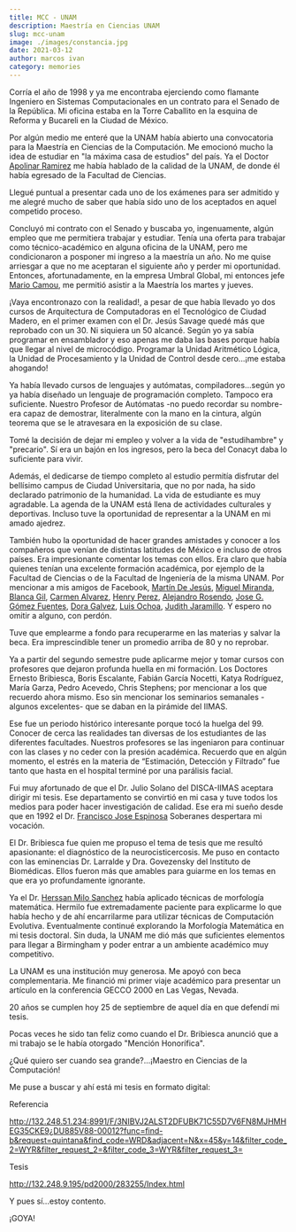 ```yaml
---
title: MCC - UNAM
description: Maestría en Ciencias UNAM
slug: mcc-unam
image: ./images/constancia.jpg
date: 2021-03-12
author: marcos ivan
category: memories
---
```


Corría el año de 1998 y ya me encontraba ejerciendo como flamante Ingeniero en Sistemas Computacionales en un contrato para el Senado de la República. Mi oficina estaba en la Torre Caballito en la esquina de Reforma y Bucareli en la Ciudad de México.

 

Por algún medio me enteré que la UNAM había abierto una convocatoria para la Maestría en Ciencias de la Computación. Me emocionó mucho la idea de estudiar en "la máxima casa de estudios" del país. Ya el Doctor [Apolinar Ramirez](https://www.facebook.com/apolinar.ramirez) me había hablado de la calidad de la UNAM, de donde él había egresado de la Facultad de Ciencias.

 

Llegué puntual a presentar cada uno de los exámenes para ser admitido y me alegré mucho de saber que había sido uno de los aceptados en aquel competido proceso.

 

Concluyó mi contrato con el Senado y buscaba yo, ingenuamente, algún empleo que me permitiera trabajar y estudiar. Tenía una oferta para trabajar como técnico-académico en alguna oficina de la UNAM, pero me condicionaron a posponer mi ingreso a la maestría un año. No me quise arriesgar a que no me aceptaran el siguiente año y perder mi oportunidad. Entonces, afortunadamente, en la empresa Umbral Global, mi entonces jefe [Mario Camou](https://www.facebook.com/mcamou), me permitió asistir a la Maestría los martes y jueves.

 

¡Vaya encontronazo con la realidad!, a pesar de que había llevado yo dos cursos de Arquitectura de Computadoras en el Tecnológico de Ciudad Madero, en el primer examen con el Dr. Jesús Savage quedé más que reprobado con un 30. Ni siquiera un 50 alcancé. Según yo ya sabía programar en ensamblador y eso apenas me daba las bases porque había que llegar al nivel de microcódigo. Programar la Unidad Aritmético Lógica, la Unidad de Procesamiento y la Unidad de Control desde cero...¡me estaba ahogando!

 

Ya había llevado cursos de lenguajes y autómatas, compiladores...según yo ya había diseñado un lenguaje de programación completo. Tampoco era suficiente. Nuestro Profesor de Autómatas -no puedo recordar su nombre- era capaz de demostrar, literalmente con la mano en la cintura, algún teorema que se le atravesara en la exposición de su clase.

 

Tomé la decisión de dejar mi empleo y volver a la vida de "estudihambre" y "precario". Sí era un bajón en los ingresos, pero la beca del Conacyt daba lo suficiente para vivir.

 

Además, el dedicarse de tiempo completo al estudio permitía disfrutar del bellísimo campus de Ciudad Universitaria, que no por nada, ha sido declarado patrimonio de la humanidad. La vida de estudiante es muy agradable. La agenda de la UNAM está llena de actividades culturales y deportivas. Incluso tuve la oportunidad de representar a la UNAM en mi amado ajedrez.

 

También hubo la oportunidad de hacer grandes amistades y conocer a los compañeros que venían de distintas latitudes de México e incluso de otros países. Era impresionante comentar los temas con ellos. Era claro que había quienes tenían una excelente formación académica, por ejemplo de la Facultad de Ciencias o de la Facultad de Ingeniería de la misma UNAM. Por mencionar a mis amigos de Facebook, 
[Martín De Jesús](https://www.facebook.com/martin.dejesus.353), [Miguel Miranda](https://www.facebook.com/miguel.miranda.927543), 
[Blanca Gil](https://www.facebook.com/blanca.gil.5667), [Carmen Alvarez](https://www.facebook.com/CarmenDoloresAlvarez),
 [Henry Perez](https://www.facebook.com/henry.perez.96155), [Alejandro Rosendo](https://www.facebook.com/alejandro.rosendo.39), 
 [Jose G. Gómez Fuentes](https://www.facebook.com/profile.php?id=773212428), [Dora Galvez](https://www.facebook.com/dora.galvez.7),
  [Luis Ochoa](https://www.facebook.com/profile.php?id=1049068754), [Judith Jaramillo](https://www.facebook.com/judith.jaramillo.92). 
  Y espero no omitir a alguno, con perdón. 

 

Tuve que emplearme a fondo para recuperarme en las materias y salvar la beca. Era imprescindible tener un promedio arriba de 80 y no reprobar.

 

Ya a partir del segundo semestre pude aplicarme mejor y tomar cursos con profesores que dejaron profunda huella en mi formación. Los Doctores Ernesto Bribiesca, Boris Escalante, Fabián García Nocetti, Katya Rodríguez, María Garza, Pedro Acevedo, Chris Stephens; por mencionar a los que recuerdo ahora mismo. Eso sin mencionar los seminarios semanales -algunos excelentes- que se daban en la pirámide del IIMAS.

 

Ese fue un periodo histórico interesante porque tocó la huelga del 99. Conocer de cerca las realidades tan diversas de los estudiantes de las diferentes facultades. Nuestros profesores se las ingeniaron para continuar con las clases y no ceder con la presión académica. Recuerdo que en algún momento, el estrés en la materia de “Estimación, Detección y Filtrado” fue tanto que hasta en el hospital terminé por una parálisis facial.

 

Fui muy afortunado de que el Dr. Julio Solano del DISCA-IIMAS aceptara dirigir mi tesis. Ese departamento se convirtió en mi casa y tuve todos los medios para poder hacer investigación de calidad. 
Ese era mi sueño desde que en 1992 el Dr.  [Francisco Jose Espinosa]() Soberanes despertara mi vocación.

 

El Dr. Bribiesca fue quien me propuso el tema de tesis que me resultó apasionante: el diagnóstico de la neurocisticercosis. Me puso en contacto con las eminencias Dr. Larralde y Dra. Govezensky del Instituto de Biomédicas. Ellos fueron más que amables para guiarme en los temas en que era yo profundamente ignorante.

 

Ya el Dr.  [Herssan Milo Sanchez](https://www.facebook.com/hermilo.sanchezherssan) había aplicado técnicas de morfología matemática. Hermilo fue extremadamente paciente para explicarme lo que había hecho y de ahí encarrilarme para utilizar técnicas de Computación Evolutiva. Eventualmente continué explorando la Morfología Matemática en mi tesis doctoral. Sin duda, la UNAM me dió más que suficientes elementos para llegar a Birmingham y poder entrar a un ambiente académico muy competitivo.

 

La UNAM es una institución muy generosa. Me apoyó con beca complementaria. Me financió mi primer viaje académico para presentar un artículo en la conferencia GECCO 2000 en Las Vegas, Nevada.

 

20 años se cumplen hoy 25 de septiembre de aquel día en que defendí mi tesis.

 

Pocas veces he sido tan feliz como cuando el Dr. Bribiesca anunció que a mi trabajo se le había otorgado "Mención Honorífica". 

 

¿Qué quiero ser cuando sea grande?...¡Maestro en Ciencias de la Computación!

 

Me puse a buscar y ahí está mi tesis en formato digital:

 

Referencia

 

http://132.248.51.234:8991/F/3NIBVJ2ALST2DFUBK71C55D7V6FN8MJHMHEG35CKE9¿DU885V88-00012?func=find-b&request=quintana&find_code=WRD&adjacent=N&x=45&y=14&filter_code_2=WYR&filter_request_2=&filter_code_3=WYR&filter_request_3=

 

Tesis

 

http://132.248.9.195/pd2000/283255/Index.html

 

Y pues sí...estoy contento.

 

¡GOYA!

